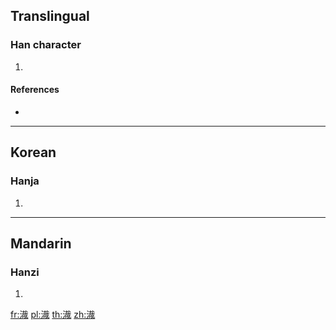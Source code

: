 {{character info/new}}
==Translingual==

===Han character===
{{Han char|rn=85|rad=水|as=09|sn=12|four=33150|canj=EJIR}}

# {{defn|Han|sort=水09}}

====References====
* {{Han ref|kx=0635.200|dkj=17797|dj=1043.050|hdz=31666.130|uh=6E3D|ud=28221|bh=D9EE|bd=55790}}

----

==Korean==

===Hanja===
{{ko-hanja|hangeul=재|eumhun=|rv=jae|mr=chae|y=cay}}

# {{defn|lang=ko|sort=水09}}

----

==Mandarin==

===Hanzi===
{{cmn-hanzi|pin=[[zāi]] ([[zai1]])|wg=tsai<sup>1</sup>}}

# {{defn|lang=cmn|sort=水09}}

[[fr:渽]]
[[pl:渽]]
[[th:渽]]
[[zh:渽]]